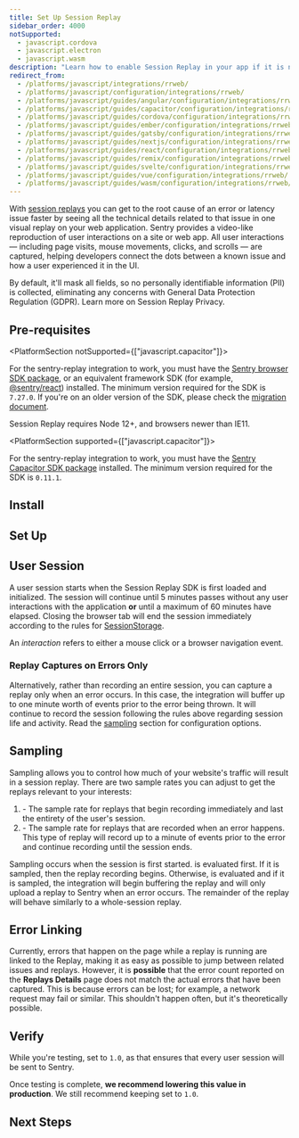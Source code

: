 ```yaml
---
title: Set Up Session Replay
sidebar_order: 4000
notSupported:
  - javascript.cordova
  - javascript.electron
  - javascript.wasm
description: "Learn how to enable Session Replay in your app if it is not already set up."
redirect_from:
  - /platforms/javascript/integrations/rrweb/
  - /platforms/javascript/configuration/integrations/rrweb/
  - /platforms/javascript/guides/angular/configuration/integrations/rrweb/
  - /platforms/javascript/guides/capacitor/configuration/integrations/rrweb/
  - /platforms/javascript/guides/cordova/configuration/integrations/rrweb/
  - /platforms/javascript/guides/ember/configuration/integrations/rrweb/
  - /platforms/javascript/guides/gatsby/configuration/integrations/rrweb/
  - /platforms/javascript/guides/nextjs/configuration/integrations/rrweb/
  - /platforms/javascript/guides/react/configuration/integrations/rrweb/
  - /platforms/javascript/guides/remix/configuration/integrations/rrweb/
  - /platforms/javascript/guides/svelte/configuration/integrations/rrweb/
  - /platforms/javascript/guides/vue/configuration/integrations/rrweb/
  - /platforms/javascript/guides/wasm/configuration/integrations/rrweb/
---
```


<Include name="beta-note-session-replay.mdx" />

With [session replays](/product/session-replay/) you can get to the root cause of an error or latency issue faster by seeing all the technical details related to that issue in one visual replay on your web application. Sentry provides a video-like reproduction of user interactions on a site or web app. All user interactions — including page visits, mouse movements, clicks, and scrolls — are captured, helping developers connect the dots between a known issue and how a user experienced it in the UI.

By default, it'll mask all fields, so no personally identifiable information (PII) is collected, eliminating any concerns with General Data Protection Regulation (GDPR). Learn more on <PlatformLink to="/session-replay/privacy">Session Replay Privacy</PlatformLink>.

## Pre-requisites

<PlatformSection notSupported={["javascript.capacitor"]}>

For the sentry-replay integration to work, you must have the [Sentry browser SDK package](https://www.npmjs.com/package/@sentry/browser), or an equivalent framework SDK (for example, [@sentry/react](https://www.npmjs.com/package/@sentry/react)) installed. The minimum version required for the SDK is `7.27.0`. If you're on an older version of the SDK, please check the [migration document](https://github.com/getsentry/sentry-javascript/blob/master/MIGRATION.md).

Session Replay requires Node 12+, and browsers newer than IE11.

</PlatformSection>

<PlatformSection supported={["javascript.capacitor"]}>

For the sentry-replay integration to work, you must have the [Sentry Capacitor SDK package](https://www.npmjs.com/package/@sentry/capacitor) installed. The minimum version required for the SDK is `0.11.1`.

</PlatformSection>

## Install

<PlatformContent includePath="session-replay/install" />

## Set Up

<PlatformContent includePath="session-replay/setup" />

## User Session

A user session starts when the Session Replay SDK is first loaded and initialized. The session will continue until 5 minutes passes without any user interactions with the application **or** until a maximum of 60 minutes have elapsed. Closing the browser tab will end the session immediately according to the rules for [SessionStorage](https://developer.mozilla.org/en-US/docs/Web/API/Window/sessionStorage).

<Note>

An _interaction_ refers to either a mouse click or a browser navigation event.

</Note>

### Replay Captures on Errors Only

Alternatively, rather than recording an entire session, you can capture a replay only when an error occurs. In this case, the integration will buffer up to one minute worth of events prior to the error being thrown. It will continue to record the session following the rules above regarding session life and activity. Read the [sampling](#sampling) section for configuration options.

## Sampling

Sampling allows you to control how much of your website's traffic will result in a session replay. There are two sample rates you can adjust to get the replays relevant to your interests:

1. <PlatformIdentifier name="replays-session-sample-rate" /> - The sample rate for replays that begin recording immediately and last the entirety of the user's session.
2. <PlatformIdentifier name="replays-on-error-sample-rate" /> - The sample rate for replays that are recorded when an error happens. This type of replay will record up to a minute of events prior to the error and continue recording until the session ends.

Sampling occurs when the session is first started. <PlatformIdentifier name="replays-session-sample-rate" /> is evaluated first. If it is sampled, then the replay recording begins. Otherwise, <PlatformIdentifier name="replays-on-error-sample-rate" /> is evaluated and if it is sampled, the integration will begin buffering the replay and will only upload a replay to Sentry when an error occurs. The remainder of the replay will behave similarly to a whole-session replay.

## Error Linking

Currently, errors that happen on the page while a replay is running are linked to the Replay, making it as easy as possible to jump between related issues and replays. However, it is **possible** that the error count reported on the **Replays Details** page does not match the actual errors that have been captured. This is because errors can be lost; for example, a network request may fail or similar. This shouldn't happen often, but it's theoretically possible.

## Verify

While you're testing, set <PlatformIdentifier name="replays-session-sample-rate" /> to `1.0`, as that ensures that every user session will be sent to Sentry.

Once testing is complete, **we recommend lowering this value in production**. We still recommend keeping <PlatformIdentifier name="replays-on-error-sample-rate" /> set to `1.0`.

## Next Steps

<PageGrid />
